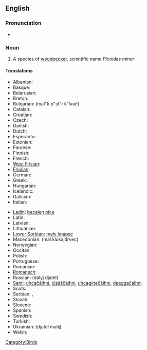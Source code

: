 ==English==

===Pronunciation===
*{{IPA|/'lɛsəɻ'spɒtəd'wədpɛkəɻ/}}

===Noun===
{{en-noun|sg=[[lesser]] [[spotted]] [[woodpecker]]}}

# A species of [[woodpecker]], scientific name ''Picoides minor''

====Translations====
{{trans-top|a species of woodpecker}}
*Albanian: {{t|sq|qukapiku larosh i vogël|xs=Albanian}}
*Basque: {{t|eu|okil txiki|xs=Basque}}
*Belarusian: {{t|be|малы дзяцел|sc=Cyrl|xs=Belarusian}}
*Breton: {{t|br|pilkoad bihan|xs=Breton}}
*Bulgarian: {{t|bg|малък пъстър кълвач|sc=Cyrl}} (mal"k p"st"r k"lvač)
*Catalan: {{t|ca|picot garser petit}}
*Croatian: {{t|hr|mali djetao}}
*Czech: {{t|cs|strakapoud malý}}
*Danish: {{t|da|dværgspætte}}
*Dutch: {{t|nl|kleine bonte specht|m}}
*Esperanto: {{t|eo|malgranda buntpego|xs=Esperanto}}
*Estonian: {{t|et|väike-kirjurähn}}
*Faroese: {{t|fo|dvørgspæta|xs=Faroese}}
*Finnish: {{t|fi|pikkutikka}}
*French: {{t|fr|pic épeichette|m}}
*[[West Frisian]]: {{t|fy|lytse eksterspjocht}}
*[[Friulian]]: {{tø|fur|pic piçul|xs=Friulian}}
*German: {{t|de|Kleinspecht|m}}
*Greek: {{t|el|νανοτσικλιτάρα|sc=Grek}}
*Hungarian: {{t|hu|kis fakopáncs}}
*Icelandic: {{t|is|stubbspæta}}
*Galician: {{t|ga|mionchnagaire breac|xs=Irish}}
*Italian: {{t|it|picchio rosso minore|m}}
{{trans-mid}}
*[[Ladin]]: [[becalen pice]]
*Latin: {{t|la|Dendrocopus minor}}
*Latvian: {{t|lv|mazais dzenis|xs=Latvian}}
*Lithuanian: {{t|lt|mažasis margasis genys|xs=Lithuanian}}
*[[Lower Sorbian]]: [[mały šnapac]]
*Macedonian: {{t|mk|мал клукаjдрвец|sc=Cyrl|xs=Macedonian}} (mal klukajdrvec)
*Norwegian: {{t|no|dvergspett}}
*Occitan: {{t|oc|pic pichòt|xs=Occitan}}
*Polish: {{t|pl|dzięciołek}}
*Portuguese: {{t|pt|pica pau malhado pequeno}}
*Romanian: {{t+|ro|ciocănitoare}}
*[[Romansch]]: {{t|rm|pitgalain pitschen|xs=Romansch}}
*Russian: {{t|ru|далый дятел|sc=Cyrl}} (dalyj djatel) 
*[[Sami]]: [[uhcačáihni]], [[cizáščáihni]], [[uhcagirječáihni]], [[deaggačáihni]]
*Scots: {{tø|sco|cnag bheag|xs=Scots}}
*Serbian: {{t|sr|мали детлић|sc=Cyrl}}, {{t|sr|mali detlić}}
*Slovak: {{t|sk|ďateľ malý}}
*Slovene: {{t|sl|mali detel}}
*Spanish: {{t|es|pico menor|m}}
*Swedish: {{t|sv|mindre hackspett}}
*Turkish: {{t|tr|küçük ağaçkakan}}
*Ukrainian: {{t|uk|дятел малий|sc=Cyrl|xs=Ukrainian}} (djatel malij)
*Welsh: {{t|cy|cnocell fraith leiaf|xs=Welsh}}
{{trans-bottom}}

[[Category:Birds]]